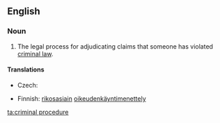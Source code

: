 ==English==
{{wikipedia}}

===Noun===
{{en-noun}}

# {{context|legal|lang=en}} The legal process for adjudicating claims that someone has violated [[criminal law]].

====Translations====
{{trans-top|legal process}}
* Czech: {{t|cs|trestní řízení|n}}
{{trans-mid}}
* Finnish: [[rikosasia|rikosasiain]] [[oikeudenkäyntimenettely]]
{{trans-bottom}}

[[ta:criminal procedure]]